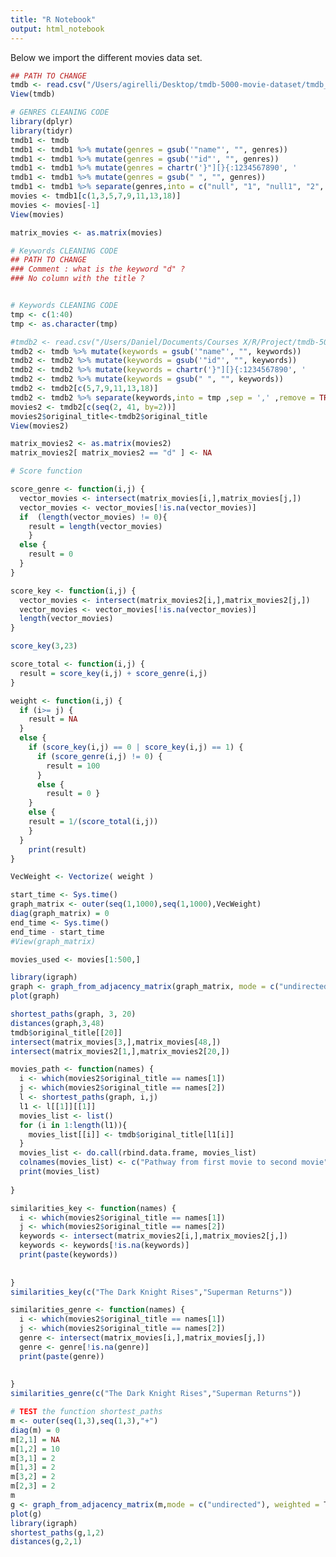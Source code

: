```yaml
---
title: "R Notebook"
output: html_notebook
---
```


Below we import the different movies data set. 

```r
## PATH TO CHANGE 
tmdb <- read.csv("/Users/agirelli/Desktop/tmdb-5000-movie-dataset/tmdb_5000_movies.csv",stringsAsFactors = FALSE) # import strings as characters 
View(tmdb)
```

```r
# GENRES CLEANING CODE 
library(dplyr)
library(tidyr)
tmdb1 <- tmdb 
tmdb1 <- tmdb1 %>% mutate(genres = gsub('"name"', "", genres))
tmdb1 <- tmdb1 %>% mutate(genres = gsub('"id"', "", genres))
tmdb1 <- tmdb1 %>% mutate(genres = chartr('}"][}{:1234567890', '                 ', genres))
tmdb1 <- tmdb1 %>% mutate(genres = gsub(" ", "", genres))
tmdb1 <- tmdb1 %>% separate(genres,into = c("null", "1", "null1", "2", "null2", "3", "null3","4","null4", "5", "null5", "6"),sep = ',' ,remove = TRUE)
movies <- tmdb1[c(1,3,5,7,9,11,13,18)]
movies <- movies[-1]
View(movies)

matrix_movies <- as.matrix(movies)
```


```r
# Keywords CLEANING CODE 
## PATH TO CHANGE 
### Comment : what is the keyword "d" ? 
### No column with the title ? 


# Keywords CLEANING CODE 
tmp <- c(1:40)
tmp <- as.character(tmp)

#tmdb2 <- read.csv("/Users/Daniel/Documents/Courses X/R/Project/tmdb-5000-movie-dataset/tmdb_5000_movies.csv",stringsAsFactors = FALSE)
tmdb2 <- tmdb %>% mutate(keywords = gsub('"name"', "", keywords))
tmdb2 <- tmdb2 %>% mutate(keywords = gsub('"id"', "", keywords))
tmdb2 <- tmdb2 %>% mutate(keywords = chartr('}"][}{:1234567890', '                 ', keywords))
tmdb2 <- tmdb2 %>% mutate(keywords = gsub(" ", "", keywords))
tmdb2 <- tmdb2[c(5,7,9,11,13,18)]
tmdb2 <- tmdb2 %>% separate(keywords,into = tmp ,sep = ',' ,remove = TRUE)
movies2 <- tmdb2[c(seq(2, 41, by=2))]
movies2$original_title<-tmdb2$original_title
View(movies2)

matrix_movies2 <- as.matrix(movies2)
matrix_movies2[ matrix_movies2 == "d" ] <- NA
```



```r
# Score function 

score_genre <- function(i,j) {
  vector_movies <- intersect(matrix_movies[i,],matrix_movies[j,])
  vector_movies <- vector_movies[!is.na(vector_movies)]
  if  (length(vector_movies) != 0){
    result = length(vector_movies)
    }
  else {
    result = 0 
  }
}

score_key <- function(i,j) {
  vector_movies <- intersect(matrix_movies2[i,],matrix_movies2[j,])
  vector_movies <- vector_movies[!is.na(vector_movies)]
  length(vector_movies)
}

score_key(3,23)

score_total <- function(i,j) {
  result = score_key(i,j) + score_genre(i,j)
}

```

```r
weight <- function(i,j) {
  if (i>= j) {
    result = NA
  }
  else {
    if (score_key(i,j) == 0 | score_key(i,j) == 1) {
      if (score_genre(i,j) != 0) {
        result = 100
      }
      else {
        result = 0 }
    }
    else {
    result = 1/(score_total(i,j))
    }
  }
    print(result)
}
```

```r
VecWeight <- Vectorize( weight )

start_time <- Sys.time()
graph_matrix <- outer(seq(1,1000),seq(1,1000),VecWeight) 
diag(graph_matrix) = 0 
end_time <- Sys.time()
end_time - start_time
#View(graph_matrix)

movies_used <- movies[1:500,]

library(igraph)
graph <- graph_from_adjacency_matrix(graph_matrix, mode = c("undirected"), weighted = T)
plot(graph)

shortest_paths(graph, 3, 20)
distances(graph,3,48)
tmdb$original_title[[20]]
intersect(matrix_movies[3,],matrix_movies[48,])
intersect(matrix_movies2[1,],matrix_movies2[20,])

```


```r
movies_path <- function(names) {
  i <- which(movies2$original_title == names[1])
  j <- which(movies2$original_title == names[2])
  l <- shortest_paths(graph, i,j)
  l1 <- l[[1]][[1]]
  movies_list <- list()
  for (i in 1:length(l1)){
    movies_list[[i]] <- tmdb$original_title[l1[i]]
  }
  movies_list <- do.call(rbind.data.frame, movies_list)
  colnames(movies_list) <- c("Pathway from first movie to second movie")
  print(movies_list)
  
}

```


```r
similarities_key <- function(names) {
  i <- which(movies2$original_title == names[1])
  j <- which(movies2$original_title == names[2])
  keywords <- intersect(matrix_movies2[i,],matrix_movies2[j,])
  keywords <- keywords[!is.na(keywords)]
  print(paste(keywords))
  
  
}
similarities_key(c("The Dark Knight Rises","Superman Returns"))

similarities_genre <- function(names) {
  i <- which(movies2$original_title == names[1])
  j <- which(movies2$original_title == names[2])
  genre <- intersect(matrix_movies[i,],matrix_movies[j,])
  genre <- genre[!is.na(genre)]
  print(paste(genre))
  
  
}
similarities_genre(c("The Dark Knight Rises","Superman Returns"))
```



```r
# TEST the function shortest_paths
m <- outer(seq(1,3),seq(1,3),"+")
diag(m) = 0
m[2,1] = NA
m[1,2] = 10
m[3,1] = 2
m[1,3] = 2
m[3,2] = 2
m[2,3] = 2
m
g <- graph_from_adjacency_matrix(m,mode = c("undirected"), weighted = T)
plot(g)
library(igraph)
shortest_paths(g,1,2)
distances(g,2,1)
```




